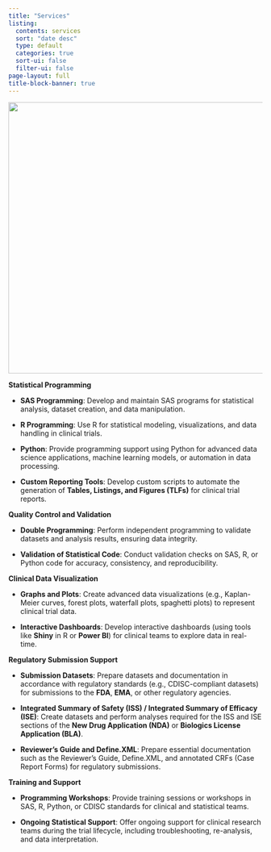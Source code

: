```yaml
---
title: "Services"
listing:
  contents: services
  sort: "date desc"
  type: default
  categories: true
  sort-ui: false
  filter-ui: false
page-layout: full
title-block-banner: true
---
```


![](services/pgm.jpeg){fig-align="center" width="538"}

**Statistical Programming**

-   **SAS Programming**: Develop and maintain SAS programs for statistical analysis, dataset creation, and data manipulation.

-   **R Programming**: Use R for statistical modeling, visualizations, and data handling in clinical trials.

-   **Python**: Provide programming support using Python for advanced data science applications, machine learning models, or automation in data processing.

-   **Custom Reporting Tools**: Develop custom scripts to automate the generation of **Tables, Listings, and Figures (TLFs)** for clinical trial reports.

**Quality Control and Validation**

-   **Double Programming**: Perform independent programming to validate datasets and analysis results, ensuring data integrity.

-   **Validation of Statistical Code**: Conduct validation checks on SAS, R, or Python code for accuracy, consistency, and reproducibility.

**Clinical Data Visualization**

-   **Graphs and Plots**: Create advanced data visualizations (e.g., Kaplan-Meier curves, forest plots, waterfall plots, spaghetti plots) to represent clinical trial data.

-   **Interactive Dashboards**: Develop interactive dashboards (using tools like **Shiny** in R or **Power BI**) for clinical teams to explore data in real-time.

**Regulatory Submission Support**

-   **Submission Datasets**: Prepare datasets and documentation in accordance with regulatory standards (e.g., CDISC-compliant datasets) for submissions to the **FDA**, **EMA**, or other regulatory agencies.

-   **Integrated Summary of Safety (ISS) / Integrated Summary of Efficacy (ISE)**: Create datasets and perform analyses required for the ISS and ISE sections of the **New Drug Application (NDA)** or **Biologics License Application (BLA)**.

-   **Reviewer’s Guide and Define.XML**: Prepare essential documentation such as the Reviewer’s Guide, Define.XML, and annotated CRFs (Case Report Forms) for regulatory submissions.

**Training and Support**

-   **Programming Workshops**: Provide training sessions or workshops in SAS, R, Python, or CDISC standards for clinical and statistical teams.

-   **Ongoing Statistical Support**: Offer ongoing support for clinical research teams during the trial lifecycle, including troubleshooting, re-analysis, and data interpretation.
